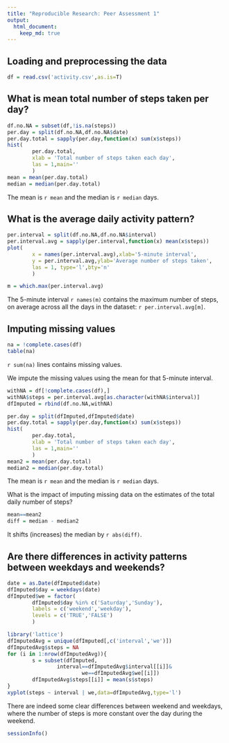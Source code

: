 ```yaml
---
title: "Reproducible Research: Peer Assessment 1"
output: 
  html_document:
    keep_md: true
---
```



## Loading and preprocessing the data

```r
df = read.csv('activity.csv',as.is=T)
```


## What is mean total number of steps taken per day?

```r
df.no.NA = subset(df,!is.na(steps))
per.day = split(df.no.NA,df.no.NA$date)
per.day.total = sapply(per.day,function(x) sum(x$steps))
hist(
        per.day.total,
        xlab = 'Total number of steps taken each day',
        las = 1,main=''
        )
mean = mean(per.day.total)
median = median(per.day.total)
```
The mean is `r mean` and the median is `r median` days.


## What is the average daily activity pattern?

```r
per.interval = split(df.no.NA,df.no.NA$interval)
per.interval.avg = sapply(per.interval,function(x) mean(x$steps))
plot(
        x = names(per.interval.avg),xlab='5-minute interval',
        y = per.interval.avg,ylab='Average number of steps taken',
        las = 1, type='l',bty='n'
        )

m = which.max(per.interval.avg)
```

The 5-minute interval `r names(m)` contains the maximum number of steps, on average across all the days in the dataset: `r per.interval.avg[m]`.



## Imputing missing values

```r
na = !complete.cases(df)
table(na)
```
`r sum(na)` lines contains missing values.

We impute the missing values using the mean for that 5-minute interval.
```r
withNA = df[!complete.cases(df),]
withNA$steps = per.interval.avg[as.character(withNA$interval)]
dfImputed = rbind(df.no.NA,withNA)
```

```r
per.day = split(dfImputed,dfImputed$date)
per.day.total = sapply(per.day,function(x) sum(x$steps))
hist(
        per.day.total,
        xlab = 'Total number of steps taken each day',
        las = 1,main=''
        )
mean2 = mean(per.day.total)
median2 = median(per.day.total)
```
The mean is `r mean` and the median is `r median` days.

What is the impact of imputing missing data on the estimates of the total daily number of steps?

```r
mean==mean2
diff = median - median2
```
It shifts (increases) the median by `r abs(diff)`.


## Are there differences in activity patterns between weekdays and weekends?

```r
date = as.Date(dfImputed$date)
dfImputed$day = weekdays(date)
dfImputed$we = factor(
        dfImputed$day %in% c('Saturday','Sunday'),
        labels = c('weekend','weekday'),
        levels = c('TRUE','FALSE')
        )
```


```r
library('lattice')
dfImputedAvg = unique(dfImputed[,c('interval','we')])
dfImputedAvg$steps = NA
for (i in 1:nrow(dfImputedAvg)){
        s = subset(dfImputed,
                interval==dfImputedAvg$interval[[i]]&
                        we==dfImputedAvg$we[[i]])
        dfImputedAvg$steps[[i]] = mean(s$steps)
}
xyplot(steps ~ interval | we,data=dfImputedAvg,type='l')
```

There are indeed some clear differences between weekend and weekdays, where the number of steps is more constant over the day during the weekend.

```r
sessionInfo()
```

